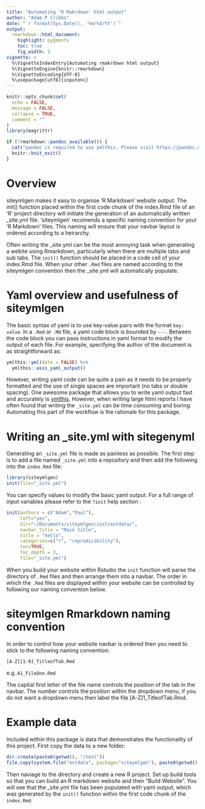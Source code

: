 ```yaml
---
title: "Automating 'R Makrdown' html output"
author: "Adam P Cribbs"
date: "`r format(Sys.Date(), '%m/%d/%Y')`"
output:
  rmarkdown::html_document:
    highlight: pygments
    toc: true
    fig_width: 5
vignette: >
  %\VignetteIndexEntry{Automating rmakrdown html output}
  %\VignetteEngine{knitr::rmarkdown}
  %\VignetteEncoding{UTF-8}
  %\usepackage[utf8]{inputenc}
---
```

```r
knitr::opts_chunk$set(
  echo = FALSE,
  message = FALSE,
  collapse = TRUE,
  comment = ""
)
library(magrittr)
```

```r
if (!rmarkdown::pandoc_available()) {
  cat("pandoc is required to use ymlthis. Please visit https://pandoc.org/ for more information.")
  knitr::knit_exit()
}
```

# Overview

siteymlgen makes it easy to organise 'R Markdown' website output. 
  The init() function placed within the first code chunk of the index.Rmd
  file of an 'R' project directory will initiate the generation of an automatically 
  written _site.yml file. 'siteymlgen' recomends a specific naming
  convention for your 'R Markdown' files. This naming will ensure that
  your navbar layout is ordered according to a heirarchy. 

Often writing the _site.yml can be the most annoying task when 
generating a webite using Rmarkdown, particularly when there are multiple tabs and 
sub tabs. The `init()` function should be placed in a code cell of your index.Rmd 
file. When your other `.Rmd` files are named according to the siteymlgen convention 
then the _site.yml will automatically populate. 

# Yaml overview and usefulness of siteymlgen

The basic syntax of yaml is to use key-value pairs with the format `key: value`. In
a `.Rmd` or `.Md` file, a yaml code block is bounded by `---`. Between the code block
you can pass instructions in yaml format to modify the output of each file.  For example,
specifying the author of the document is as straightforward as:

```r
ymlthis::yml(date = FALSE) %>% 
  ymlthis::asis_yaml_output()
```

However, writing yaml code can be quite a pain as it needs to be properly formatted and 
the use of single spaces are important (no tabs or double spacing). One awesome package
that allows you to write yaml output fast and accurately is [ymlthis](https://ymlthis.r-lib.org). 
However, when writing large html reports I have often found that writing the `_site.yml` can
be time consuming and boring. Automating this part of the workflow is the rationale for this
package.


# Writing an _site.yml with **sitegenyml**

Generating an `_site.yml` file is made as painless as possible. The first step is to add a
file named `_site.yml` into a repository and then add the following into the `index.Rmd` file:

```r
library(siteymlgen)
init(file="_site.yml")
```

You can specify values to modify the basic yaml output. For a full range of input variables please
refer to the `?init` help section :

```r
init(authors = c("Adam","Paul"), 
     left="yes",
     dir="~/Documents/siteymlgen/inst/extdata/", 
     navbar_title = "Main title", 
     title = "hello", 
     categories=c("r", "reprodicibility"), 
     toc=TRUE, 
     toc_depth = 3,
     file="_site.yml")
```

When you build your website within Rstudio the `init` function will parse the directory of `.Rmd` 
files and then arrange them into a navbar. The order in which the `.Rmd` files are displayed within
your website can be controlled by following our naming convention below. 

# siteymlgen Rmarkdown naming convention

In order to control how your website navbar is ordered then you need to stick to the following
naming convention:

`[A-Z][1-9]_TitleofTab.Rmd`

e.g. `A1_FileOne.Rmd`

The capital first letter of the file name controls the position of the tab in the navbar. The number controls
the position within the dropdown menu, if you do not want a dropdown menu then label the file [A-Z]1_TitleofTab.Rmd.

# Example data

Included within this package is data that demonstrates the functionality of this project. First copy the data
to a new folder:

```r
dir.create(paste0(getwd(), "/test"))
file.copy(system.file("extdata", package="siteymlgen"), paste0(getwd(), "/test"), recursive = TRUE)

```

Then naviage to the directory and create a new R project. Set up build tools so that you can build an R markdown
website and then "Build Website". You will see that the _site.yml file has been populated with yaml output, which was
generated by the `init()` function within the first code chunk of the `index.Rmd`.

